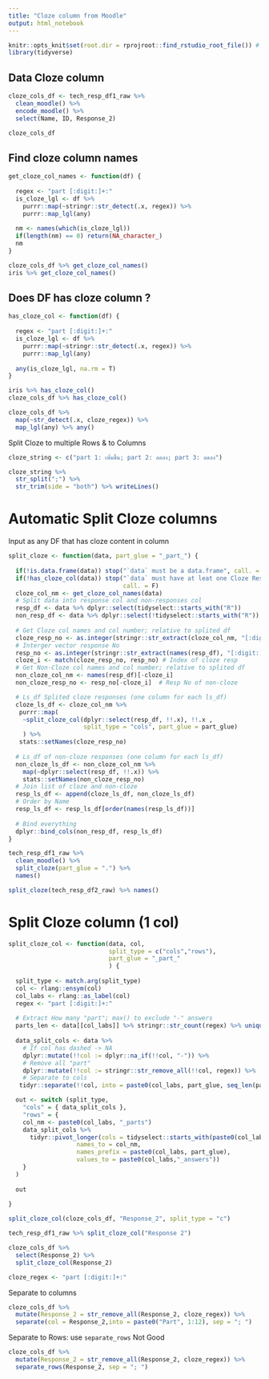 ```yaml
---
title: "Cloze column from Moodle"
output: html_notebook
---
```


```r
knitr::opts_knit$set(root.dir = rprojroot::find_rstudio_root_file()) # Set WD to Root
library(tidyverse)

```

## Data Cloze column

```r
cloze_cols_df <- tech_resp_df1_raw %>% 
  clean_moodle() %>% 
  encode_moodle() %>% 
  select(Name, ID, Response_2)

cloze_cols_df
```

## Find cloze column names

```r
get_cloze_col_names <- function(df) {
  
  regex <- "part [:digit:]+:"
  is_cloze_lgl <- df %>% 
    purrr::map(~stringr::str_detect(.x, regex)) %>% 
    purrr::map_lgl(any)
  
  nm <- names(which(is_cloze_lgl))
  if(length(nm) == 0) return(NA_character_)
  nm
}

cloze_cols_df %>% get_cloze_col_names()
iris %>% get_cloze_col_names()
```

## Does DF has cloze column ?

```r
has_cloze_col <- function(df) {
  
  regex <- "part [:digit:]+:"
  is_cloze_lgl <- df %>% 
    purrr::map(~stringr::str_detect(.x, regex)) %>% 
    purrr::map_lgl(any)
  
  any(is_cloze_lgl, na.rm = T)
}

iris %>% has_cloze_col()
cloze_cols_df %>% has_cloze_col()
```


```r
cloze_cols_df %>% 
  map(~str_detect(.x, cloze_regex)) %>% 
  map_lgl(any) %>% any()
```


Split Cloze to multiple Rows & to Columns

```r
cloze_string <- c("part 1: เพิ่มขึ้น; part 2: ลดลง; part 3: ลดลง")
```

```r
cloze_string %>% 
  str_split(";") %>% 
  str_trim(side = "both") %>% writeLines()
```

# Automatic Split Cloze columns

Input as any DF that has cloze content in column

```r
split_cloze <- function(data, part_glue = "_part_") {
  
  if(!is.data.frame(data)) stop("`data` must be a data.frame", call. = F)
  if(!has_cloze_col(data)) stop("`data` must have at leat one Cloze Response column.", 
                                call. = F)
  cloze_col_nm <- get_cloze_col_names(data)
  # Split data into response col and non-responses col
  resp_df <- data %>% dplyr::select(tidyselect::starts_with("R"))
  non_resp_df <- data %>% dplyr::select(!tidyselect::starts_with("R"))
  
  # Get Cloze col names and col number; relative to splited df
  cloze_resp_no <- as.integer(stringr::str_extract(cloze_col_nm, "[:digit:]+")) 
  # Interger vector response No 
  resp_no <- as.integer(stringr::str_extract(names(resp_df), "[:digit:]+"))
  cloze_i <- match(cloze_resp_no, resp_no) # Index of cloze resp
  # Get Non-Cloze col names and col number; relative to splited df
  non_cloze_col_nm <- names(resp_df)[-cloze_i]
  non_cloze_resp_no <- resp_no[-cloze_i]  # Resp No of non-cloze

  # Ls_df Splited cloze responses (one column for each ls_df)
  cloze_ls_df <- cloze_col_nm %>%
   purrr::map(
    ~split_cloze_col(dplyr::select(resp_df, !!.x), !!.x , 
                     split_type = "cols", part_glue = part_glue)
    ) %>% 
   stats::setNames(cloze_resp_no)
  
  # Ls_df of non-cloze responses (one column for each ls_df)
  non_cloze_ls_df <- non_cloze_col_nm %>% 
    map(~dplyr::select(resp_df, !!.x)) %>% 
    stats::setNames(non_cloze_resp_no)
  # Join list of cloze and non-cloze
  resp_ls_df <- append(cloze_ls_df, non_cloze_ls_df)
  # Order by Name
  resp_ls_df <- resp_ls_df[order(names(resp_ls_df))]
  
  # Bind everything
  dplyr::bind_cols(non_resp_df, resp_ls_df)
}

tech_resp_df1_raw %>% 
  clean_moodle() %>% 
  split_cloze(part_glue = ".") %>% 
  names()
```



```r
split_cloze(tech_resp_df2_raw) %>% names()
```



# Split Cloze column (1 col)

```r
split_cloze_col <- function(data, col, 
                            split_type = c("cols","rows"),
                            part_glue = "_part_"
                            ) {
  
  split_type <- match.arg(split_type)
  col <- rlang::ensym(col)
  col_labs <- rlang::as_label(col)
  regex <- "part [:digit:]+:"
  
  # Extract How many "part"; max() to exclude "-" answers
  parts_len <- data[[col_labs]] %>% stringr::str_count(regex) %>% unique() %>% max(na.rm = T)
  
  data_split_cols <- data %>%
    # If col has dashed -> NA
    dplyr::mutate(!!col := dplyr::na_if(!!col, "-")) %>% 
    # Remove all "part"
    dplyr::mutate(!!col := stringr::str_remove_all(!!col, regex)) %>%
    # Separate to cols
   tidyr::separate(!!col, into = paste0(col_labs, part_glue, seq_len(parts_len)), sep = "; ")

  out <- switch (split_type,
    "cols" = { data_split_cols },
    "rows" = {
    col_nm <- paste0(col_labs, "_parts")
    data_split_cols %>%
      tidyr::pivot_longer(cols = tidyselect::starts_with(paste0(col_labs, part_glue)),
                   names_to = col_nm,
                   names_prefix = paste0(col_labs, part_glue),
                   values_to = paste0(col_labs,"_answers"))
    }
  )
  
  out
  
}

split_cloze_col(cloze_cols_df, "Response_2", split_type = "c") 

tech_resp_df1_raw %>% split_cloze_col("Response 2")
```

```r
cloze_cols_df %>% 
  select(Response_2) %>% 
  split_cloze_col(Response_2)
```




```r
cloze_regex <- "part [:digit:]+:"
```


Separate to columns

```r
cloze_cols_df %>% 
  mutate(Response_2 = str_remove_all(Response_2, cloze_regex)) %>% 
  separate(col = Response_2,into = paste0("Part", 1:12), sep = "; ")
```



Separate to Rows: use `separate_rows` Not Good

```r
cloze_cols_df %>% 
  mutate(Response_2 = str_remove_all(Response_2, cloze_regex)) %>% 
  separate_rows(Response_2, sep = "; ")
```


